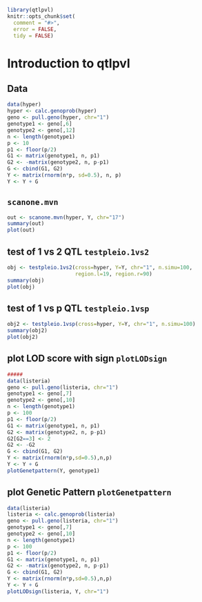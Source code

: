 <!--
%\VignetteEngine{knitr}
%\VignetteIndexEntry{Introduction to qtlpvl}
-->

```r
library(qtlpvl)
knitr::opts_chunk$set(
  comment = "#>",
  error = FALSE,
  tidy = FALSE)
```

# Introduction to qtlpvl

## Data

```r
data(hyper)
hyper <- calc.genoprob(hyper)
geno <- pull.geno(hyper, chr="1")
genotype1 <- geno[,6]
genotype2 <- geno[,12]
n <- length(genotype1)
p <- 10
p1 <- floor(p/2)
G1 <- matrix(genotype1, n, p1)
G2 <- -matrix(genotype2, n, p-p1)
G <- cbind(G1, G2)
Y <- matrix(rnorm(n*p, sd=0.5), n, p)
Y <- Y + G
```

## `scanone.mvn`
```r
out <- scanone.mvn(hyper, Y, chr="17")
summary(out)
plot(out)
```

## test of 1 vs 2 QTL `testpleio.1vs2`
```r
obj <- testpleio.1vs2(cross=hyper, Y=Y, chr="1", n.simu=100,
                      region.l=19, region.r=90)
summary(obj)
plot(obj)
```



## test of 1 vs p QTL `testpleio.1vsp`
```r
obj2 <- testpleio.1vsp(cross=hyper, Y=Y, chr="1", n.simu=100)
summary(obj2)
plot(obj2)
```


## plot LOD score with sign `plotLODsign` 
```r
#####
data(listeria)
geno <- pull.geno(listeria, chr="1")
genotype1 <- geno[,7]
genotype2 <- geno[,10]
n <- length(genotype1)
p <- 100
p1 <- floor(p/2)
G1 <- matrix(genotype1, n, p1)
G2 <- matrix(genotype2, n, p-p1)
G2[G2==3] <- 2
G2 <- -G2
G <- cbind(G1, G2)
Y <- matrix(rnorm(n*p,sd=0.5),n,p)
Y <- Y + G
plotGenetpattern(Y, genotype1)
```

## plot Genetic Pattern `plotGenetpattern`
```r
data(listeria)
listeria <- calc.genoprob(listeria)
geno <- pull.geno(listeria, chr="1")
genotype1 <- geno[,7]
genotype2 <- geno[,10]
n <- length(genotype1)
p <- 100
p1 <- floor(p/2)
G1 <- matrix(genotype1, n, p1)
G2 <- -matrix(genotype2, n, p-p1)
G <- cbind(G1, G2)
Y <- matrix(rnorm(n*p,sd=0.5),n,p)
Y <- Y + G
plotLODsign(listeria, Y, chr="1")

```

